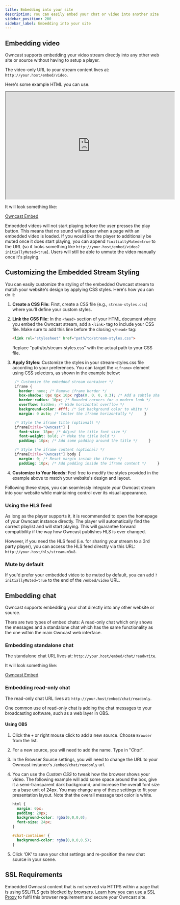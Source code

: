 ```yaml
---
title: Embedding into your site
description: You can easily embed your chat or video into another site.
sidebar_position: 200
sidebar_label: Embedding into your site
---
```


## Embedding video

Owncast supports embedding your video stream directly into any other web site or source without having to setup a player.

The video-only URL to your stream content lives at: `http://your.host/embed/video`.

Here's some example HTML you can use.

<iframe src="https://your.host/embed/video" title="Owncast"
  height="350px" width="550px"
  referrerpolicy="origin"
  allowfullscreen>
</iframe>

It will look something like:

[Owncast Embed](https://watch.owncast.online/embed/video)

Embedded videos will not start playing before the user presses the play button. This means that no sound will appear when a page with an embedded video is loaded. If you would like the player to additionally be muted once it does start playing, you can append `?initiallyMuted=true` to the URL (so it looks something like `http://your.host/embed/video?initiallyMuted=true`). Users will still be able to unmute the video manually once it's playing.

## Customizing the Embedded Stream Styling

You can easily customize the styling of the embedded Owncast stream to match your website's design by applying CSS styles. Here's how you can do it:

1. **Create a CSS File:** First, create a CSS file (e.g., `stream-styles.css`) where you'll define your custom styles.

2. **Link the CSS File:** In the `<head>` section of your HTML document where you embed the Owncast stream, add a `<link>` tag to include your CSS file. Make sure to add this line before the closing `</head>` tag:

   ```html
   <link rel="stylesheet" href="path/to/stream-styles.css">
   ```
   Replace "path/to/stream-styles.css" with the actual path to your CSS file.

3. **Apply Styles:** Customize the styles in your stream-styles.css file according to your preferences. You can target the `<iframe>` element using CSS selectors, as shown in the example below:
   ```css
    /* Customize the embedded stream container */
    iframe {
      border: none; /* Remove iframe border */
      box-shadow: 0px 0px 10px rgba(0, 0, 0, 0.3); /* Add a subtle shadow for depth */
      border-radius: 10px; /* Rounded corners for a modern look */
      overflow: hidden; /* Hide horizontal overflow */
      background-color: #fff; /* Set background color to white */
      margin: 0 auto; /* Center the iframe horizontally */     }

    /* Style the iframe title (optional) */
    iframe[title="Owncast"] {
      font-size: 18px; /* Adjust the title font size */
      font-weight: bold; /* Make the title bold */
      padding: 10px; /* Add some padding around the title */     }

    /* Style the iframe content (optional) */
    iframe[title="Owncast"] body {
      margin: 0; /* Reset margin inside the iframe */
      padding: 10px; /* Add padding inside the iframe content */     }
   ```

4. **Customize to Your Needs:** Feel free to modify the styles provided in the example above to match your website's design and layout.

Following these steps, you can seamlessly integrate your Owncast stream into your website while maintaining control over its visual appearance.

### Using the HLS feed

As long as the player supports it, it is recommended to open the homepage of your Owncast instance directly.
The player will automatically find the correct playlist and will start playing.
This will guarantee forward compatibility if the way how Owncast publishes HLS is ever changed.

However, if you need the HLS feed (i.e. for sharing your stream to a 3rd party player), you can access the HLS feed directly via this URL: `http://your.host/hls/stream.m3u8`.

### Mute by default

If you'd prefer your embedded video to be muted by default, you can add `?initiallyMuted=true` to the end of the `/embed/video` URL.

## Embedding chat

Owncast supports embedding your chat directly into any other website or source.

There are two types of embed chats: A read-only chat which only shows the messages and a standalone chat which has the same functionality as the one within the main Owncast web interface.

### Embedding standalone chat

The standalone chat URL lives at: `http://your.host/embed/chat/readwrite`.

It will look something like:

[Owncast Embed](https://watch.owncast.online/embed/chat/readwrite)

### Embedding read-only chat

The read-only chat URL lives at: `http://your.host/embed/chat/readonly`.

One common use of read-only chat is adding the chat messages to your broadcasting software, such as a web layer in OBS.

#### Using OBS

1. Click the `+` or right mouse click to add a new source. Choose `Browser` from the list.
1. For a new source, you will need to add the name. Type in "_Chat_".
1. In the Browser Source settings, you will need to change the URL to your Owncast instance's `/embed/chat/readonly` url.
1. You can use the _Custom CSS_ to tweak how the browser shows your video. The following example will add some space around the box, give it a semi-transparent dark background; and increase the overall font size to a base unit of 24px. You may change any of these settings to fit your presentation layout. Note that the overall message text color is white.

   ```css
   html {
     margin: 0px;
     padding: 20px;
     background-color: rgba(0,0,0,0);
     font-size: 24px;
   }

   #chat-container {
     background-color: rgba(0,0,0,0.5);
   }
   ```
   

1. Click ‘OK’ to save your chat settings and re-position the new chat source in your scene.

## SSL Requirements

Embedded Owncast content that is not served via HTTPS within a page that is using SSL/TLS gets [blocked by browsers](https://developer.mozilla.org/en-US/docs/Web/Security/Mixed_content/How_to_fix_website_with_mixed_content). [Learn how you can use a SSL Proxy](/docs/sslproxies/nginx) to fulfil this browser requirement and secure your Owncast site.
